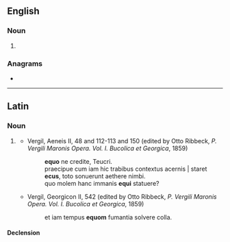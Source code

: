 {{also|écus}}
==English==

===Noun===
{{head|en|noun plural form}}

# {{plural of|ecu|lang=en}}

===Anagrams===
* {{anagrams|en|a=cesu|'cues|CuSe|Cues|cues}}

----

==Latin==

===Noun===
{{la-noun|ecus|equī|m|second}}

# {{label|la|probably|_|uncommon}} {{alternative form of|equus|lang=la}}
#* Vergil, Aeneis II, 48 and 112-113 and 150 (edited by Otto Ribbeck, ''P. Vergili Maronis Opera. Vol. I. Bucolica et Georgica'', 1859)
#*: '''equo''' ne credite, Teucri.
#*: praecipue cum iam hic trabibus contextus acernis | staret '''ecus''', toto sonuerunt aethere nimbi.
#*: quo molem hanc immanis '''equi''' statuere?
#* Vergil, Georgicon II, 542 (edited by Otto Ribbeck, ''P. Vergili Maronis Opera. Vol. I. Bucolica et Georgica'', 1859)
#*: et iam tempus '''equom''' fumantia solvere colla.

====Declension====
{{la-decl-2nd|equ|nom_sg=ecus|acc_sg=ecum|gen_pl=equōrum/equom}}